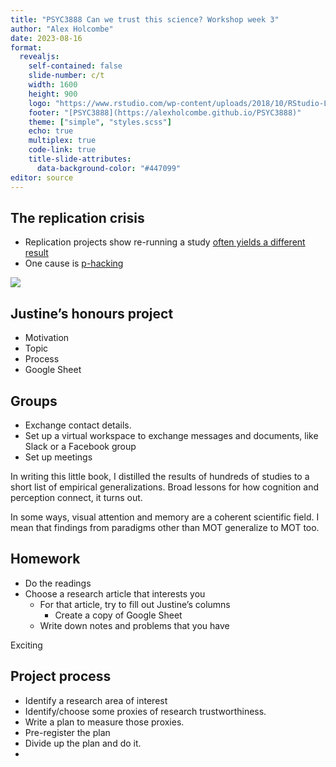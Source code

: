 ```yaml
---
title: "PSYC3888 Can we trust this science? Workshop week 3"
author: "Alex Holcombe"
date: 2023-08-16
format: 
  revealjs:
    self-contained: false
    slide-number: c/t
    width: 1600
    height: 900
    logo: "https://www.rstudio.com/wp-content/uploads/2018/10/RStudio-Logo-Flat.png"
    footer: "[PSYC3888](https://alexholcombe.github.io/PSYC3888)"
    theme: ["simple", "styles.scss"]
    echo: true
    multiplex: true
    code-link: true
    title-slide-attributes:
      data-background-color: "#447099"
editor: source
---
```


## The replication crisis

::: nonincremental

-   Replication projects show re-running a study [often yields a different result](https://alexholcombe.wordpress.com/2023/08/08/an-executive-summary-of-sciences-replication-crisis/(opens in a new tab))
-   One cause is [p-hacking](https://shinyapps.org/apps/p-hacker/)

:::

![](images/alexReacts.jpeg)

## Justine's honours project

::: nonincremental
- Motivation
- Topic
- Process
- Google Sheet
:::

## Groups

::: nonincremental
-   Exchange contact details.
-   Set up a virtual workspace to exchange messages and documents, like Slack or a Facebook group
-   Set up meetings
:::

::: notes
In writing this little book, I distilled the results of hundreds of studies to a short list of empirical generalizations. Broad lessons for how cognition and perception connect, it turns out.

In some ways, visual attention and memory are a coherent scientific field. I mean that findings from paradigms other than MOT generalize to MOT too.
:::

## Homework

-   Do the readings
-   Choose a research article that interests you
    -   For that article, try to fill out Justine's columns
        -   Create a copy of Google Sheet
    -   Write down notes and problems that you have

::: notes
Exciting
:::

## Project process

::: nonincremental
-   Identify a research area of interest
-   Identify/choose some proxies of research trustworthiness.
-   Write a plan to measure those proxies.
-   Pre-register the plan
-   Divide up the plan and do it.
-   
:::
